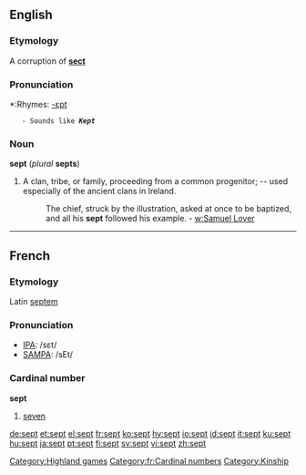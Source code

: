 {{webster}}
==English==
===Etymology===
A corruption of '''[[sect]]'''

===Pronunciation===
*:Rhymes: [[Rhymes:English:-ɛpt|-ɛpt]]
    - Sounds like '''''Kept'''''

===Noun===
'''sept''' (''plural'' '''septs''')

#A clan, tribe, or family, proceeding from a common progenitor; -- used especially of the ancient clans in Ireland.
#:The chief, struck by the illustration, asked at once to be baptized, and all his '''sept''' followed his example. - [[w:Samuel Lover]]

----
==French==
===Etymology===
Latin [[septem]]

===Pronunciation===
*[[w:IPA|IPA]]: /sɛt/
*[[w:SAMPA|SAMPA]]: /sEt/

===Cardinal number===
'''sept'''

#[[seven]]

[[Category:Highland games]]
[[Category:fr:Cardinal numbers]]
[[Category:Kinship]]

[[de:sept]]
[[et:sept]]
[[el:sept]]
[[fr:sept]]
[[ko:sept]]
[[hy:sept]]
[[io:sept]]
[[id:sept]]
[[it:sept]]
[[ku:sept]]
[[hu:sept]]
[[ja:sept]]
[[pt:sept]]
[[fi:sept]]
[[sv:sept]]
[[vi:sept]]
[[zh:sept]]